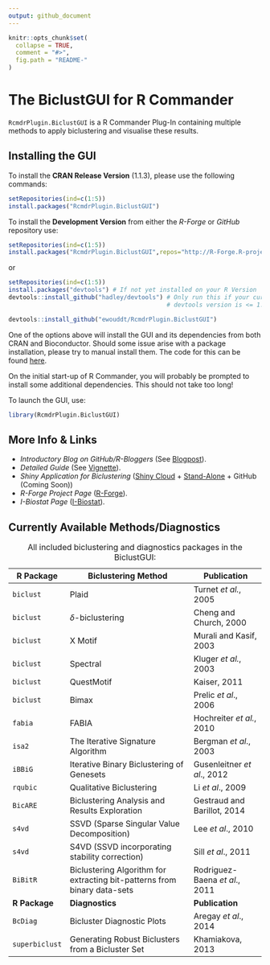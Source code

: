 ```yaml
---
output: github_document
---
```


<!-- README.md is generated from README.Rmd. Please edit that file -->

```r
knitr::opts_chunk$set(
  collapse = TRUE,
  comment = "#>",
  fig.path = "README-"
)
```

# The BiclustGUI for R Commander

`RcmdrPlugin.BiclustGUI` is a R Commander Plug-In containing multiple methods to apply biclustering and visualise these results.

## Installing the GUI

To install the **CRAN Release Version** (1.1.3), please use the following commands:

```r
setRepositories(ind=c(1:5))
install.packages("RcmdrPlugin.BiclustGUI")
```

To install the **Development Version**  from either the *R-Forge* or *GitHub* repository use:

```r
setRepositories(ind=c(1:5))
install.packages("RcmdrPlugin.BiclustGUI",repos="http://R-Forge.R-project.org")
```
or
```r
setRepositories(ind=c(1:5))
install.packages("devtools") # If not yet installed on your R Version
devtools::install_github("hadley/devtools") # Only run this if your currently installed 
                                            # devtools version is <= 1.12 (recursive dependencies bug)

devtools::install_github("ewouddt/RcmdrPlugin.BiclustGUI")
```

One of the options above will install the GUI and its dependencies from both CRAN and Bioconductor. Should some issue arise with a package installation, please try to manual install them. The code for this can be found [here](https://ibiostat.be/online-resources/online-resources/biclustgui/biclustgui).

On the initial start-up of R Commander, you will probably be prompted to install some additional dependencies. This should not take too long!

To launch the GUI, use:
```r
library(RcmdrPlugin.BiclustGUI)
```

## More Info & Links

* *Introductory Blog on GitHub/R-Bloggers* (See [Blogpost](https://ewouddt.github.io/RcmdrPlugin.BiclustGUI/2016/09/27/biclustGUI/)).
* *Detailed Guide* (See [Vignette](https://github.com/ewouddt/RcmdrPlugin.BiclustGUI/raw/master/vignettes/GuideBiclustGUI.pdf)).
* *Shiny Application for Biclustering* ([Shiny Cloud](https://uhasselt.shinyapps.io/shiny-biclust/) + [Stand-Alone](https://ibiostat.be/online-resources/online-resources/biclustgui/shinyapp) + GitHub (Coming Soon))
* *R-Forge Project Page* ([R-Forge](https://r-forge.r-project.org/R/?group_id=2104)).
* *I-Biostat Page* ([I-Biostat](https://ibiostat.be/online-resources/online-resources/biclustgui/biclustgui)).


## Currently Available Methods/Diagnostics

| R Package  | Biclustering Method | Publication |
|----------|----------------------------|----------------|
| `biclust` | Plaid | Turnet *et al.*, 2005 |
| `biclust` | $\delta$-biclustering | Cheng and Church, 2000 |
| `biclust` | X Motif | Murali and Kasif, 2003 |
| `biclust` | Spectral | Kluger *et al.*, 2003 |
| `biclust` | QuestMotif | Kaiser, 2011 |
| `biclust` | Bimax | Prelic *et al*., 2006 |
| `fabia` | FABIA | Hochreiter *et al.*, 2010 |
| `isa2` | The Iterative Signature Algorithm | Bergman *et al*., 2003 |
| `iBBiG` | Iterative Binary Biclustering of Genesets | Gusenleitner *et al*., 2012 |
| `rqubic` | Qualitative Biclustering | Li *et al*., 2009 |
| `BicARE` | Biclustering Analysis and Results Exploration | Gestraud and Barillot, 2014 |
| `s4vd` | SSVD (Sparse Singular Value Decomposition) | Lee *et al*., 2010 |
| `s4vd` | S4VD (SSVD incorporating stability correction) | Sill *et al*., 2011 |
|`BiBitR`| Biclustering Algorithm for extracting bit-patterns from binary data-sets | Rodriguez-Baena *et al*., 2011|
|**R Package**|**Diagnostics**|**Publication**|
| `BcDiag` | Bicluster Diagnostic Plots | Aregay *et al*., 2014 |
| `superbiclust` | Generating Robust Biclusters from a Bicluster Set | Khamiakova, 2013 |

Table: All included biclustering and diagnostics packages in the BiclustGUI:


